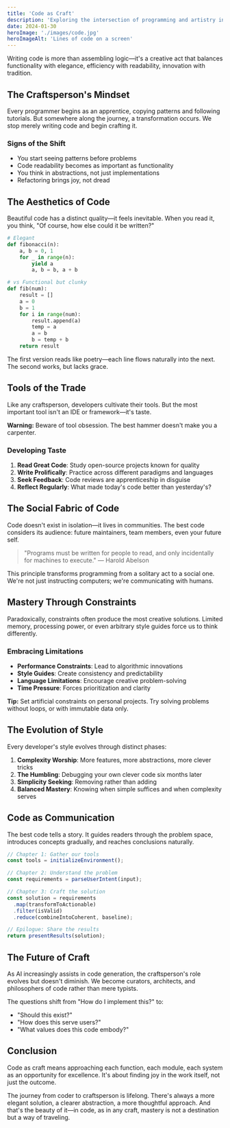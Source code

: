```yaml
---
title: 'Code as Craft'
description: 'Exploring the intersection of programming and artistry in modern software development.'
date: 2024-01-30
heroImage: './images/code.jpg'
heroImageAlt: 'Lines of code on a screen'
---
```



Writing code is more than assembling logic—it's a creative act that balances functionality with elegance, efficiency with readability, innovation with tradition.

## The Craftsperson's Mindset

Every programmer begins as an apprentice, copying patterns and following tutorials. But somewhere along the journey, a transformation occurs. We stop merely writing code and begin crafting it.

### Signs of the Shift

- You start seeing patterns before problems
- Code readability becomes as important as functionality
- You think in abstractions, not just implementations
- Refactoring brings joy, not dread

## The Aesthetics of Code

Beautiful code has a distinct quality—it feels inevitable. When you read it, you think, "Of course, how else could it be written?"

```python
# Elegant
def fibonacci(n):
    a, b = 0, 1
    for _ in range(n):
        yield a
        a, b = b, a + b

# vs Functional but clunky
def fib(num):
    result = []
    a = 0
    b = 1
    for i in range(num):
        result.append(a)
        temp = a
        a = b
        b = temp + b
    return result
```

The first version reads like poetry—each line flows naturally into the next. The second works, but lacks grace.

<ArticleImage 
  src="coding-screen.jpg" 
  alt="Code editor showing elegant Python code" 
  caption="Beautiful code has a visual rhythm that mirrors its logical flow."
/>

## Tools of the Trade

Like any craftsperson, developers cultivate their tools. But the most important tool isn't an IDE or framework—it's taste.

<div class="admonition admonition-warning">
<strong>Warning:</strong> Beware of tool obsession. The best hammer doesn't make you a carpenter.
</div>

### Developing Taste

1. **Read Great Code**: Study open-source projects known for quality
2. **Write Prolifically**: Practice across different paradigms and languages
3. **Seek Feedback**: Code reviews are apprenticeship in disguise
4. **Reflect Regularly**: What made today's code better than yesterday's?

## The Social Fabric of Code

Code doesn't exist in isolation—it lives in communities. The best code considers its audience: future maintainers, team members, even your future self.

> "Programs must be written for people to read, and only incidentally for machines to execute."
> — Harold Abelson

This principle transforms programming from a solitary act to a social one. We're not just instructing computers; we're communicating with humans.

## Mastery Through Constraints

Paradoxically, constraints often produce the most creative solutions. Limited memory, processing power, or even arbitrary style guides force us to think differently.

### Embracing Limitations

- **Performance Constraints**: Lead to algorithmic innovations
- **Style Guides**: Create consistency and predictability
- **Language Limitations**: Encourage creative problem-solving
- **Time Pressure**: Forces prioritization and clarity

<div class="admonition admonition-tip">
<strong>Tip:</strong> Set artificial constraints on personal projects. Try solving problems without loops, or with immutable data only.
</div>

## The Evolution of Style

Every developer's style evolves through distinct phases:

1. **Complexity Worship**: More features, more abstractions, more clever tricks
2. **The Humbling**: Debugging your own clever code six months later
3. **Simplicity Seeking**: Removing rather than adding
4. **Balanced Mastery**: Knowing when simple suffices and when complexity serves

<ArticleImage 
  src="workspace.jpg" 
  alt="Developer workspace with multiple monitors" 
  caption="The tools may evolve, but the craft remains timeless."
/>

## Code as Communication

The best code tells a story. It guides readers through the problem space, introduces concepts gradually, and reaches conclusions naturally.

```javascript
// Chapter 1: Gather our tools
const tools = initializeEnvironment();

// Chapter 2: Understand the problem
const requirements = parseUserIntent(input);

// Chapter 3: Craft the solution
const solution = requirements
  .map(transformToActionable)
  .filter(isValid)
  .reduce(combineIntoCoherent, baseline);

// Epilogue: Share the results
return presentResults(solution);
```

## The Future of Craft

As AI increasingly assists in code generation, the craftsperson's role evolves but doesn't diminish. We become curators, architects, and philosophers of code rather than mere typists.

The questions shift from "How do I implement this?" to:
- "Should this exist?"
- "How does this serve users?"
- "What values does this code embody?"

## Conclusion

Code as craft means approaching each function, each module, each system as an opportunity for excellence. It's about finding joy in the work itself, not just the outcome.

The journey from coder to craftsperson is lifelong. There's always a more elegant solution, a clearer abstraction, a more thoughtful approach. And that's the beauty of it—in code, as in any craft, mastery is not a destination but a way of traveling.